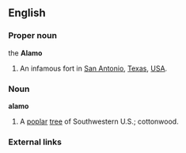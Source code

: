 {{wikipedia}}
==English==

===Proper noun===
the '''Alamo'''
# An infamous fort in [[San Antonio]], [[Texas]], [[USA]].

===Noun===
'''alamo'''
# A [[poplar]] [[tree]] of Southwestern U.S.; cottonwood.

===External links===
{{pedialite}}